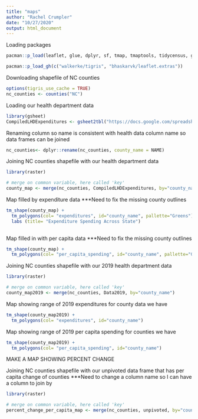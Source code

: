 ```yaml
---
title: "maps"
author: "Rachel Crumpler"
date: "10/27/2020"
output: html_document
---
```

Loading packages
```r
pacman::p_load(leaflet, glue, dplyr, sf, tmap, tmaptools, tidycensus, ggmap, htmltools,  htmlwidgets)  

pacman::p_load_gh(c("walkerke/tigris", "bhaskarvk/leaflet.extras")) 
```

Downloading shapefile of NC counties
```r
options(tigris_use_cache = TRUE)
nc_counties <- counties("NC")
```


Loading our health department data
```r
library(gsheet)
CompiledLHDExpenditures <- gsheet2tbl("https://docs.google.com/spreadsheets/d/1Zc10pam92Y1218F90eXn9ri7-a4GQI1vhzING33nNSI/edit#gid=0")
```

Renaming column so name is consistent with health data column name so data frames can be joined
```r
nc_counties<- dplyr::rename(nc_counties, county_name = NAME) 
```


Joining NC counties shapefile with our health department data
```r
library(raster)

# merge on common variable, here called 'key'
county_map <- merge(nc_counties, CompiledLHDExpenditures, by="county_name")

```

Map filled by expenditure data
***Need to fix the missing county outlines
```r
tm_shape(county_map) +
  tm_polygons(col= "expenditures", id="county_name", pallette="Greens") + 
  labs (title= "Expenditure Spending Across State") 
   
```

Map filled in with per capita data
***Need to fix the missing county outlines
```r
tm_shape(county_map) +
  tm_polygons(col= "per_capita_spending", id="county_name", pallette="Greens")
```



Joining NC counties shapefile with our 2019 health department data
```r
library(raster)

# merge on common variable, here called 'key'
county_map2019 <- merge(nc_counties, Data2019, by="county_name")

```

Map showing range of 2019 expenditures for county data we have
```r
tm_shape(county_map2019) +
  tm_polygons(col= "expenditures", id="county_name")
```

Map showing range of 2019 per capita spending for counties we have
```r
tm_shape(county_map2019) +
  tm_polygons(col= "per_capita_spending", id="county_name")
```

MAKE A MAP SHOWING PERCENT CHANGE


Joining NC counties shapefile with our unpivoted data frame that has per capita change of counties
***Need to change a column name so I can have a column to join by
```r
library(raster)

# merge on common variable, here called 'key'
percent_change_per_capita_map <- merge(nc_counties, unpivoted, by="county_name")

```


